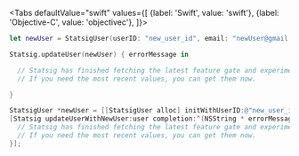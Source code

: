 
<Tabs
  defaultValue="swift"
  values={[
    {label: 'Swift', value: 'swift'},
    {label: 'Objective-C', value: 'objectivec'},
  ]}>
  <TabItem value="swift">

```swift
let newUser = StatsigUser(userID: "new_user_id", email: "newUser@gmail.com", country: "US")

Statsig.updateUser(newUser) { errorMessage in

  // Statsig has finished fetching the latest feature gate and experiment values for your updated user.
  // If you need the most recent values, you can get them now.

}
```

  </TabItem>
  <TabItem value="objectivec">

```objectivec
StatsigUser *newUser = [[StatsigUser alloc] initWithUserID:@"new_user_id" email:@"newUser@gmail.com" ip:nil country:@"US" custom:custom:@{@"is_new_user": @YES}];
[Statsig updateUserWithNewUser:user completion:^(NSString * errorMessage) {
  // Statsig has finished fetching the latest feature gate and experiment values for your updated user.
  // If you need the most recent values, you can get them now.
}];
```

  </TabItem>
</Tabs>

